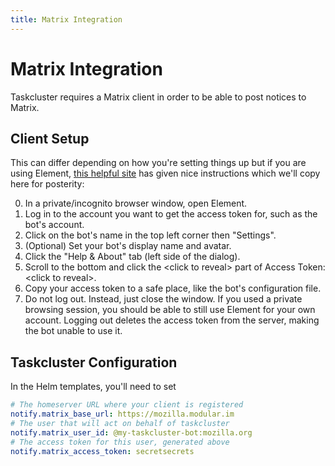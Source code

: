 ```yaml
---
title: Matrix Integration
---
```


# Matrix Integration

Taskcluster requires a Matrix client in order to be able to post notices to Matrix.

## Client Setup

This can differ depending on how you're setting things up but if you are using Element,
[this helpful site](https://t2bot.io/docs/access_tokens/) has given nice instructions
which we'll copy here for posterity:

0. In a private/incognito browser window, open Element.
0. Log in to the account you want to get the access token for, such as the bot's account.
0. Click on the bot's name in the top left corner then "Settings".
0. (Optional) Set your bot's display name and avatar.
0. Click the "Help & About" tab (left side of the dialog).
0. Scroll to the bottom and click the &lt;click to reveal> part of Access Token: &lt;click to reveal>.
0. Copy your access token to a safe place, like the bot's configuration file.
0. Do not log out. Instead, just close the window. If you used a private browsing session, you should be able to still use Element for your own account. Logging out deletes the access token from the server, making the bot unable to use it.

## Taskcluster Configuration

In the Helm templates, you'll need to set

```yaml
# The homeserver URL where your client is registered
notify.matrix_base_url: https://mozilla.modular.im
# The user that will act on behalf of taskcluster
notify.matrix_user_id: @my-taskcluster-bot:mozilla.org
# The access token for this user, generated above
notify.matrix_access_token: secretsecrets
```
